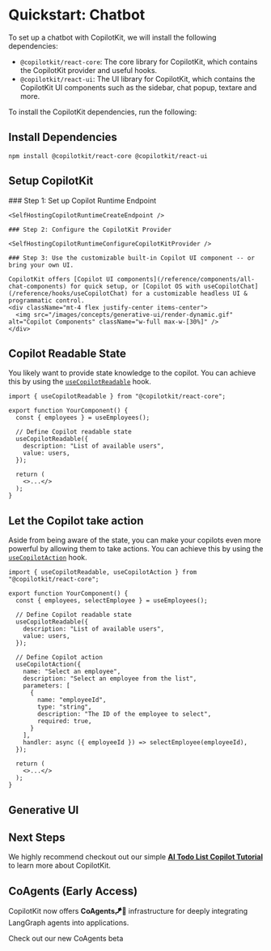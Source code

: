

# Quickstart: Chatbot



To set up a chatbot with CopilotKit, we will install the following dependencies:

- `@copilotkit/react-core`: The core library for CopilotKit, which contains the CopilotKit provider and useful hooks.
- `@copilotkit/react-ui`: The UI library for CopilotKit, which contains the CopilotKit UI components such as the sidebar, chat popup, textare and more.

To install the CopilotKit dependencies, run the following:

## Install Dependencies

```shell npm2yarn
npm install @copilotkit/react-core @copilotkit/react-ui
```

## Setup CopilotKit

  <Steps>
    ### Step 1: Set up Copilot Runtime Endpoint

    <SelfHostingCopilotRuntimeCreateEndpoint />

    ### Step 2: Configure the CopilotKit Provider

    <SelfHostingCopilotRuntimeConfigureCopilotKitProvider />

    ### Step 3: Use the customizable built-in Copilot UI component -- or bring your own UI.

    CopilotKit offers [Copilot UI components](/reference/components/all-chat-components) for quick setup, or [Copilot OS with useCopilotChat](/reference/hooks/useCopilotChat) for a customizable headless UI & programmatic control. 
    <div className="mt-4 flex justify-center items-center">
      <img src="/images/concepts/generative-ui/render-dynamic.gif" alt="Copilot Components" className="w-full max-w-[30%]" />
    </div>

  </Steps>


## Copilot Readable State

You likely want to provide state knowledge to the copilot. You can achieve this by using the [`useCopilotReadable`](/reference/hooks/useCopilotReadable) hook.

```tsx filename="YourComponent.tsx" showLineNumbers {1,7-10}
import { useCopilotReadable } from "@copilotkit/react-core";

export function YourComponent() {
  const { employees } = useEmployees();

  // Define Copilot readable state
  useCopilotReadable({
    description: "List of available users",
    value: users,
  });

  return (
    <>...</>
  );
}
```

## Let the Copilot take action

Aside from being aware of the state, you can make your copilots even more powerful by allowing them to take actions. You can achieve this by using the [`useCopilotAction`](/reference/hooks/useCopilotAction) hook.

```tsx filename="YourComponent.tsx" showLineNumbers {13-25} /useCopilotAction/1
import { useCopilotReadable, useCopilotAction } from "@copilotkit/react-core";

export function YourComponent() {
  const { employees, selectEmployee } = useEmployees();

  // Define Copilot readable state
  useCopilotReadable({
    description: "List of available users",
    value: users,
  });

  // Define Copilot action
  useCopilotAction({
    name: "Select an employee",
    description: "Select an employee from the list",
    parameters: [
      {
        name: "employeeId",
        type: "string",
        description: "The ID of the employee to select",
        required: true,
      }
    ],
    handler: async ({ employeeId }) => selectEmployee(employeeId),
  });

  return (
    <>...</>
  );
}
```

## Generative UI

<GenerativeUiQuickstart />



## Next Steps

We highly recommend checkout out our simple **[AI Todo List Copilot Tutorial](/tutorial-ai-todo-list-copilot/overview)** to learn more about CopilotKit.

## CoAgents (Early Access)

CopilotKit now offers **CoAgents🪁🤖** infrastructure for deeply integrating LangGraph agents into applications.
<div className="mt-4">
  <Link href="/coagents" className="text-blue-600 hover:text-blue-800 underline">
    Check out our new CoAgents beta
  </Link>
</div>

